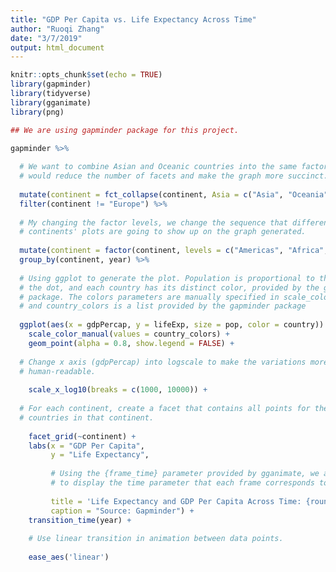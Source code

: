 ```yaml
---
title: "GDP Per Capita vs. Life Expectancy Across Time"
author: "Ruoqi Zhang"
date: "3/7/2019"
output: html_document
---
```


```r
knitr::opts_chunk$set(echo = TRUE)
library(gapminder)
library(tidyverse)
library(gganimate)
library(png)
```

```r
## We are using gapminder package for this project.

gapminder %>% 
  
  # We want to combine Asian and Oceanic countries into the same factor. This
  # would reduce the number of facets and make the graph more succinct.
  
  mutate(continent = fct_collapse(continent, Asia = c("Asia", "Oceania"))) %>%
  filter(continent != "Europe") %>% 
  
  # My changing the factor levels, we change the sequence that different
  # continents' plots are going to show up on the graph generated.
  
  mutate(continent = factor(continent, levels = c("Americas", "Africa", "Asia"))) %>% 
  group_by(continent, year) %>% 
  
  # Using ggplot to generate the plot. Population is proportional to the size of
  # the dot, and each country has its distinct color, provided by the gapminder
  # package. The colors parameters are manually specified in scale_color_manual,
  # and country_colors is a list provided by the gapminder package
  
  ggplot(aes(x = gdpPercap, y = lifeExp, size = pop, color = country)) +
    scale_color_manual(values = country_colors) +
    geom_point(alpha = 0.8, show.legend = FALSE) +
  
  # Change x axis (gdpPercap) into logscale to make the variations more
  # human-readable.
  
    scale_x_log10(breaks = c(1000, 10000)) +
  
  # For each continent, create a facet that contains all points for the
  # countries in that continent.
  
    facet_grid(~continent) +
    labs(x = "GDP Per Capita",
         y = "Life Expectancy",
         
         # Using the {frame_time} parameter provided by gganimate, we are able
         # to display the time parameter that each frame corresponds to
         
         title = 'Life Expectancy and GDP Per Capita Across Time: {round(frame_time,0)}',
         caption = "Source: Gapminder") +
    transition_time(year) +
  
    # Use linear transition in animation between data points.
  
    ease_aes('linear')
```

